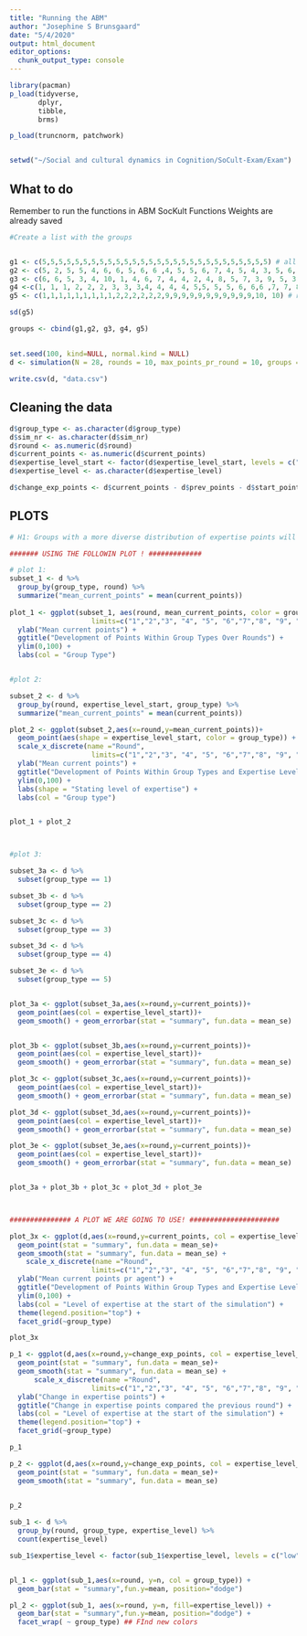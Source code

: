 ```yaml
---
title: "Running the ABM"
author: "Josephine S Brunsgaard"
date: "5/4/2020"
output: html_document
editor_options: 
  chunk_output_type: console
---
```


```r
library(pacman)
p_load(tidyverse, 
       dplyr,
       tibble,
       brms)

p_load(truncnorm, patchwork)


setwd("~/Social and cultural dynamics in Cognition/SoCult-Exam/Exam")

```

## What to do

Remember to run the functions in ABM SocKult Functions
Weights are already saved

```r
#Create a list with the groups


g1 <- c(5,5,5,5,5,5,5,5,5,5,5,5,5,5,5,5,5,5,5,5,5,5,5,5,5,5,5,5) # all in the middle
g2 <- c(5, 2, 5, 5, 4, 6, 6, 5, 6, 6 ,4, 5, 5, 6, 7, 4, 5, 4, 3, 5, 6, 6, 5, 5, 4, 6, 6, 4) # mean of 5, sd of 1.08
g3 <- c(6, 6, 5, 3, 4, 10, 1, 4, 6, 7, 4, 4, 2, 4, 8, 5, 7, 3, 9, 5, 3, 5, 5, 2, 8, 7, 2, 5) # rnorm - sd 2.2
g4 <-c(1, 1, 1, 2, 2, 2, 3, 3, 3,4, 4, 4, 4, 5,5, 5, 5, 6, 6,6 ,7, 7, 8, 8,9, 9, 10, 10) #mean = 5, most with low expertise, uniform, sd = 2.7
g5 <- c(1,1,1,1,1,1,1,1,1,2,2,2,2,2,2,9,9,9,9,9,9,9,9,9,9,9,10, 10) # no middle, bimodal sd: 3.9

sd(g5)

groups <- cbind(g1,g2, g3, g4, g5)

```

##

```r
set.seed(100, kind=NULL, normal.kind = NULL)
d <- simulation(N = 28, rounds = 10, max_points_pr_round = 10, groups = groups,n_groups = 5, sim_pr_group = 100)

write.csv(d, "data.csv")
```


## Cleaning the data 

```r
d$group_type <- as.character(d$group_type)
d$sim_nr <- as.character(d$sim_nr)
d$round <- as.numeric(d$round)
d$current_points <- as.numeric(d$current_points)
d$expertise_level_start <- factor(d$expertise_level_start, levels = c("low", "mid", "high", "top"))
d$expertise_level <- as.character(d$expertise_level)

d$change_exp_points <- d$current_points - d$prev_points - d$start_points
```


## PLOTS 

```r

# H1: Groups with a more diverse distribution of expertise points will have an overall better outcome. We would therefore expect the groups with the highest standard deviation to perform the best.

####### USING THE FOLLOWIN PLOT ! #############

# plot 1: 
subset_1 <- d %>% 
  group_by(group_type, round) %>%
  summarize("mean_current_points" = mean(current_points))
  
plot_1 <- ggplot(subset_1, aes(round, mean_current_points, color = group_type)) + geom_line() + scale_x_discrete(name ="Round", 
                    limits=c("1","2","3", "4", "5", "6","7","8", "9", "10")) + 
  ylab("Mean current points") + 
  ggtitle("Development of Points Within Group Types Over Rounds") + 
  ylim(0,100) + 
  labs(col = "Group Type")


#plot 2: 

subset_2 <- d %>% 
  group_by(round, expertise_level_start, group_type) %>% 
  summarize("mean_current_points" = mean(current_points))

plot_2 <- ggplot(subset_2,aes(x=round,y=mean_current_points))+
  geom_point(aes(shape = expertise_level_start, color = group_type)) +
  scale_x_discrete(name ="Round", 
                    limits=c("1","2","3", "4", "5", "6","7","8", "9", "10")) + 
  ylab("Mean current points") + 
  ggtitle("Development of Points Within Group Types and Expertise Level Over Rounds") + 
  ylim(0,100) +
  labs(shape = "Stating level of expertise") +
  labs(col = "Group type")


plot_1 + plot_2



#plot 3:

subset_3a <- d %>% 
  subset(group_type == 1)

subset_3b <- d %>% 
  subset(group_type == 2)

subset_3c <- d %>% 
  subset(group_type == 3)

subset_3d <- d %>% 
  subset(group_type == 4)

subset_3e <- d %>% 
  subset(group_type == 5)


plot_3a <- ggplot(subset_3a,aes(x=round,y=current_points))+
  geom_point(aes(col = expertise_level_start))+ 
  geom_smooth() + geom_errorbar(stat = "summary", fun.data = mean_se)


plot_3b <- ggplot(subset_3b,aes(x=round,y=current_points))+
  geom_point(aes(col = expertise_level_start))+ 
  geom_smooth() + geom_errorbar(stat = "summary", fun.data = mean_se)

plot_3c <- ggplot(subset_3c,aes(x=round,y=current_points))+
  geom_point(aes(col = expertise_level_start))+ 
  geom_smooth() + geom_errorbar(stat = "summary", fun.data = mean_se)

plot_3d <- ggplot(subset_3d,aes(x=round,y=current_points))+
  geom_point(aes(col = expertise_level_start))+ 
  geom_smooth() + geom_errorbar(stat = "summary", fun.data = mean_se)

plot_3e <- ggplot(subset_3e,aes(x=round,y=current_points))+
  geom_point(aes(col = expertise_level_start))+ 
  geom_smooth() + geom_errorbar(stat = "summary", fun.data = mean_se)


plot_3a + plot_3b + plot_3c + plot_3d + plot_3e



############### A PLOT WE ARE GOING TO USE! ######################

plot_3x <- ggplot(d,aes(x=round,y=current_points, col = expertise_level_start))+
  geom_point(stat = "summary", fun.data = mean_se)+ 
  geom_smooth(stat = "summary", fun.data = mean_se) + 
    scale_x_discrete(name ="Round", 
                    limits=c("1","2","3", "4", "5", "6","7","8", "9", "10")) + 
  ylab("Mean current points pr agent") + 
  ggtitle("Development of Points Within Group Types and Expertise Level") + 
  ylim(0,100) +
  labs(col = "Level of expertise at the start of the simulation") +
  theme(legend.position="top") +
  facet_grid(~group_type)

plot_3x

```

```r

p_1 <- ggplot(d,aes(x=round,y=change_exp_points, col = expertise_level_start))+
  geom_point(stat = "summary", fun.data = mean_se)+ 
  geom_smooth(stat = "summary", fun.data = mean_se) + 
      scale_x_discrete(name ="Round", 
                    limits=c("1","2","3", "4", "5", "6","7","8", "9", "10")) + 
  ylab("Change in expertise points") + 
  ggtitle("Change in expertise points compared the previous round") + 
  labs(col = "Level of expertise at the start of the simulation") +
  theme(legend.position="top") +
  facet_grid(~group_type)

p_1 

p_2 <- ggplot(d,aes(x=round,y=change_exp_points, col = expertise_level_start))+
  geom_point(stat = "summary", fun.data = mean_se)+ 
  geom_smooth(stat = "summary", fun.data = mean_se)  
  

p_2
```

```r
sub_1 <- d %>% 
  group_by(round, group_type, expertise_level) %>% 
  count(expertise_level)

sub_1$expertise_level <- factor(sub_1$expertise_level, levels = c("low", "mid", "high", "top"))


pl_1 <- ggplot(sub_1,aes(x=round, y=n, col = group_type)) +
  geom_bar(stat = "summary",fun.y=mean, position="dodge")

pl_2 <- ggplot(sub_1, aes(x=round, y=n, fill=expertise_level)) +
  geom_bar(stat = "summary",fun.y=mean, position="dodge") +
  facet_wrap( ~ group_type) ## FInd new colors 
  


```

